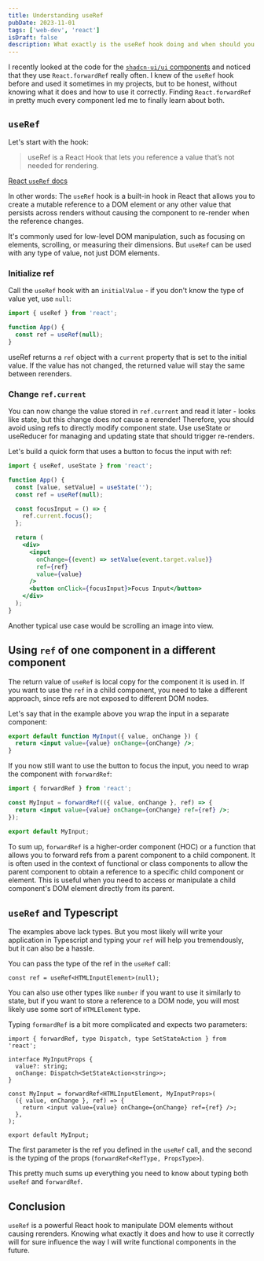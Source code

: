 ```yaml
---
title: Understanding useRef
pubDate: 2023-11-01
tags: ['web-dev', 'react']
isDraft: false
description: What exactly is the useRef hook doing and when should you use it?
---
```


I recently looked at the code for the [`shadcn-ui/ui` components](https://github.com/shadcn-ui/ui) and noticed that they use `React.forwardRef` really often. I knew of the `useRef` hook before and used it sometimes in my projects, but to be honest, without knowing what it does and how to use it correctly. Finding `React.forwardRef` in pretty much every component led me to finally learn about both.

## `useRef`

Let's start with the hook:

> useRef is a React Hook that lets you reference a value that’s not needed for rendering.

[React `useRef` docs](https://react.dev/reference/react/useRef)

In other words: The `useRef` hook is a built-in hook in React that allows you to create a mutable reference to a DOM element or any other value that persists across renders without causing the component to re-render when the reference changes.

It's commonly used for low-level DOM manipulation, such as focusing on elements, scrolling, or measuring their dimensions. But `useRef` can be used with any type of value, not just DOM elements.

### Initialize ref

Call the `useRef` hook with an `initialValue` - if you don't know the type of value yet, use `null`:

```jsx
import { useRef } from 'react';

function App() {
  const ref = useRef(null);
}
```

useRef returns a `ref` object with a `current` property that is set to the initial value. If the value has not changed, the returned value will stay the same between rerenders.

### Change `ref.current`

You can now change the value stored in `ref.current` and read it later - looks like state, but this change does _not_ cause a rerender!
Therefore, you should avoid using refs to directly modify component state. Use useState or useReducer for managing and updating state that should trigger re-renders.

Let's build a quick form that uses a button to focus the input with ref:

```jsx
import { useRef, useState } from 'react';

function App() {
  const [value, setValue] = useState('');
  const ref = useRef(null);

  const focusInput = () => {
    ref.current.focus();
  };

  return (
    <div>
      <input
        onChange={(event) => setValue(event.target.value)}
        ref={ref}
        value={value}
      />
      <button onClick={focusInput}>Focus Input</button>
    </div>
  );
}
```

Another typical use case would be scrolling an image into view.

## Using `ref` of one component in a different component

The return value of `useRef` is local copy for the component it is used in. If you want to use the `ref` in a child component, you need to take a different approach, since refs are not exposed to different DOM nodes.

Let's say that in the example above you wrap the input in a separate component:

```jsx
export default function MyInput({ value, onChange }) {
  return <input value={value} onChange={onChange} />;
}
```

If you now still want to use the button to focus the input, you need to wrap the component with `forwardRef`:

```jsx
import { forwardRef } from 'react';

const MyInput = forwardRef(({ value, onChange }, ref) => {
  return <input value={value} onChange={onChange} ref={ref} />;
});

export default MyInput;
```

To sum up, `forwardRef` is a higher-order component (HOC) or a function that allows you to forward refs from a parent component to a child component. It is often used in the context of functional or class components to allow the parent component to obtain a reference to a specific child component or element. This is useful when you need to access or manipulate a child component's DOM element directly from its parent.

## `useRef` and Typescript

The examples above lack types. But you most likely will write your application in Typescript and typing your `ref` will help you tremendously, but it can also be a hassle.

You can pass the type of the ref in the `useRef` call:

```tsx
const ref = useRef<HTMLInputElement>(null);
```

You can also use other types like `number` if you want to use it similarly to state, but if you want to store a reference to a DOM node, you will most likely use some sort of `HTMLElement` type.

Typing `formardRef` is a bit more complicated and expects two parameters:

```tsx
import { forwardRef, type Dispatch, type SetStateAction } from 'react';

interface MyInputProps {
  value?: string;
  onChange: Dispatch<SetStateAction<string>>;
}

const MyInput = forwardRef<HTMLInputElement, MyInputProps>(
  ({ value, onChange }, ref) => {
    return <input value={value} onChange={onChange} ref={ref} />;
  },
);

export default MyInput;
```

The first parameter is the ref you defined in the `useRef` call, and the second is the typing of the props (`forwardRef<RefType, PropsType>`).

This pretty much sums up everything you need to know about typing both `useRef` and `forwardRef`.

## Conclusion

`useRef` is a powerful React hook to manipulate DOM elements without causing rerenders. Knowing what exactly it does and how to use it correctly will for sure influence the way I will write functional components in the future.
